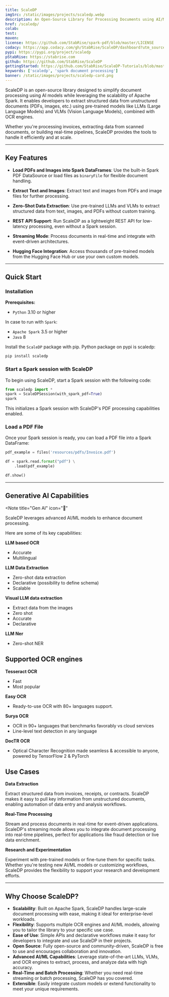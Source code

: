 ```yaml
---
title: ScaleDP
imgSrc: /static/images/projects/scaledp.webp
description: An Open-Source Library for Processing Documents using AI/ML in Apache Spark.
href: /scaledp/
colab:
test:
maven:
license: https://github.com/StabRise/spark-pdf/blob/master/LICENSE
codacy: https://app.codacy.com/gh/StabRise/ScaleDP/dashboard?utm_source=gh&utm_medium=referral&utm_content=&utm_campaign=Badge_grade
pypi: https://pypi.org/project/scaledp
pStabRise: https://stabrise.com
github: https://github.com/StabRise/ScaleDP
gettingStarted: https://github.com/StabRise/ScaleDP-Tutorials/blob/master/1.QuickStart.ipynb
keywords: ['scaledp', 'spark document processing']
banner: /static/images/projects/scaledp-card.png
---
```


ScaleDP is an open-source library designed to simplify document processing
using AI models while leveraging the scalability of Apache Spark. It enables
developers to extract structured data from unstructured documents (PDFs,
images, etc.) using pre-trained models like LLMs (Large Language Models)
and VLMs (Vision Language Models), combined with OCR engines.

Whether you're processing invoices, extracting data from scanned documents, or
building real-time pipelines, ScaleDP provides the tools to handle it efficiently
and at scale.

---

## Key Features

- **Load PDFs and Images into Spark DataFrames**:
Use the built-in Spark PDF DataSource or load files as `binaryFile` for flexible document handling.

- **Extract Text and Images**:
Extract text and images from PDFs and image files for further processing.

- **Zero-Shot Data Extraction**:
Use pre-trained LLMs and VLMs to extract structured data from text, images, and PDFs without custom training.

- **REST API Support**:
Run ScaleDP as a lightweight REST API for low-latency processing, even without a Spark session.

- **Streaming Mode**:
Process documents in real-time and integrate with event-driven architectures.

- **Hugging Face Integration**:
Access thousands of pre-trained models from the Hugging Face Hub or use your own custom models.

---



## Quick Start

### Installation

**Prerequisites:**

- `Python` 3.10 or higher

In case to run with `Spark`:

- `Apache Spark` 3.5 or higher
- `Java` 8


Install the `ScaleDP` package with pip. Python package on pypi is scaledp:

```bash
pip install scaledp
```

### Start a Spark session with ScaleDP

To begin using ScaleDP, start a Spark session with the following code:

```python
from scaledp import *
spark = ScaleDPSession(with_spark_pdf=True)
spark
```

This initializes a Spark session with ScaleDP's PDF processing capabilities enabled.

### Load a PDF File

Once your Spark session is ready, you can load a PDF file into a Spark DataFrame:

```python
pdf_example = files('resources/pdfs/Invoice.pdf')

df = spark.read.format("pdf") \
    .load(pdf_example)

df.show()
```
---

## Generative AI Capabilities


<Note
  title="Gen AI"
  icon="🚀"
>
  ScaleDP leverages advanced AI/ML models to enhance document processing.
</Note>

Here are some of its key capabilities:

**LLM based OCR**
 - Accurate
 - Multilingual

**LLM Data Extraction**
 - Zero-shot data extraction
 - Declarative (possibility to define schema)
 - Scalable

**Visual LLM data extraction**
 - Extract data from the images
 - Zero shot
 - Accurate
 - Declarative

**LLM Ner**
 - Zero-shot NER

## Supported OCR engines

**Tesseract OCR**
 - Fast
 - Most popular

**Easy OCR**
 - Ready-to-use OCR with 80+ languages support.

**Surya OCR**
 - OCR in 90+ languages that benchmarks favorably vs cloud services
 - Line-level text detection in any language

**DocTR OCR**
 - Optical Character Recognition made seamless & accessible to anyone, powered by TensorFlow 2 & PyTorch


## Use Cases

**Data Extraction**

Extract structured data from invoices, receipts, or contracts. ScaleDP makes it easy to pull key information from unstructured documents, enabling automation of data entry and analysis workflows.

**Real-Time Processing**

Stream and process documents in real-time for event-driven applications. ScaleDP's streaming mode allows you to integrate document processing into real-time pipelines, perfect for applications like fraud detection or live data enrichment.

**Research and Experimentation**

Experiment with pre-trained models or fine-tune them for specific tasks. Whether you're testing new AI/ML models or customizing workflows, ScaleDP provides the flexibility to support your research and development efforts.

---

## Why Choose ScaleDP?

- **Scalability**: Built on Apache Spark, ScaleDP handles large-scale document processing with ease, making it ideal for enterprise-level workloads.
- **Flexibility**: Supports multiple OCR engines and AI/ML models, allowing you to tailor the library to your specific use case.
- **Ease of Use**: Simple APIs and declarative workflows make it easy for developers to integrate and use ScaleDP in their projects.
- **Open Source**: Fully open-source and community-driven, ScaleDP is free to use and encourages collaboration and innovation.
- **Advanced AI/ML Capabilities**: Leverage state-of-the-art LLMs, VLMs, and OCR engines to extract, process, and analyze data with high accuracy.
- **Real-Time and Batch Processing**: Whether you need real-time streaming or batch processing, ScaleDP has you covered.
- **Extensible**: Easily integrate custom models or extend functionality to meet your unique requirements.

